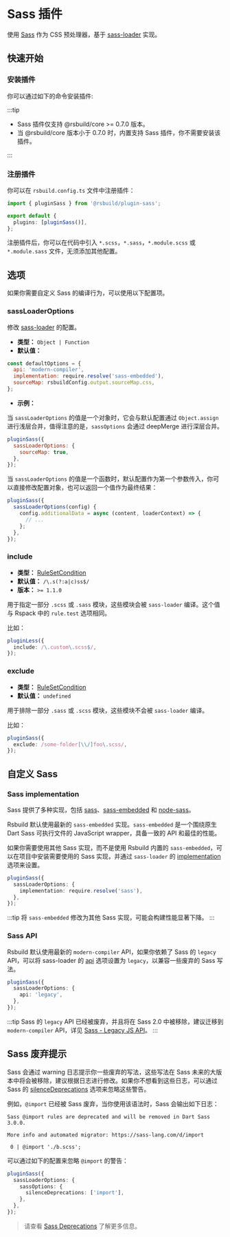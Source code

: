 # Sass 插件


<SourceCode href="https://github.com/web-infra-dev/rsbuild/tree/main/packages/plugin-sass" />

使用 [Sass](https://sass-lang.com/) 作为 CSS 预处理器，基于 [sass-loader](https://github.com/webpack-contrib/sass-loader) 实现。

## 快速开始

### 安装插件

你可以通过如下的命令安装插件:


<PackageManagerTabs command="add @rsbuild/plugin-sass -D" />

:::tip

- Sass 插件仅支持 @rsbuild/core >= 0.7.0 版本。
- 当 @rsbuild/core 版本小于 0.7.0 时，内置支持 Sass 插件，你不需要安装该插件。

:::

### 注册插件

你可以在 `rsbuild.config.ts` 文件中注册插件：

```ts title="rsbuild.config.ts"
import { pluginSass } from '@rsbuild/plugin-sass';

export default {
  plugins: [pluginSass()],
};
```

注册插件后，你可以在代码中引入 `*.scss`，`*.sass`，`*.module.scss` 或 `*.module.sass` 文件，无须添加其他配置。

## 选项

如果你需要自定义 Sass 的编译行为，可以使用以下配置项。

### sassLoaderOptions

修改 [sass-loader](https://github.com/webpack-contrib/sass-loader) 的配置。

- **类型：** `Object | Function`
- **默认值：**

```js
const defaultOptions = {
  api: 'modern-compiler',
  implementation: require.resolve('sass-embedded'),
  sourceMap: rsbuildConfig.output.sourceMap.css,
};
```

- **示例：**

当 `sassLoaderOptions` 的值是一个对象时，它会与默认配置通过 `Object.assign` 进行浅层合并，值得注意的是，`sassOptions` 会通过 deepMerge 进行深层合并。

```js
pluginSass({
  sassLoaderOptions: {
    sourceMap: true,
  },
});
```

当 `sassLoaderOptions` 的值是一个函数时，默认配置作为第一个参数传入，你可以直接修改配置对象，也可以返回一个值作为最终结果：

```js
pluginSass({
  sassLoaderOptions(config) {
    config.additionalData = async (content, loaderContext) => {
      // ...
    };
  },
});
```

### include

- **类型：** [RuleSetCondition](https://rspack.dev/config/module#condition)
- **默认值：** `/\.s(?:a|c)ss$/`
- **版本：** `>= 1.1.0`

用于指定一部分 `.scss` 或 `.sass` 模块，这些模块会被 `sass-loader` 编译。这个值与 Rspack 中的 `rule.test` 选项相同。

比如：

```ts
pluginLess({
  include: /\.custom\.scss$/,
});
```

### exclude

- **类型：** [RuleSetCondition](https://rspack.dev/config/module#condition)
- **默认值：** `undefined`

用于排除一部分 `.sass` 或 `.scss` 模块，这些模块不会被 `sass-loader` 编译。

比如：

```ts
pluginSass({
  exclude: /some-folder[\\/]foo\.scss/,
});
```

## 自定义 Sass

### Sass implementation

Sass 提供了多种实现，包括 [sass](https://www.npmjs.com/package/sass)、[sass-embedded](https://www.npmjs.com/package/sass-embedded) 和 [node-sass](https://www.npmjs.com/package/node-sass)。

Rsbuild 默认使用最新的 `sass-embedded` 实现。`sass-embedded` 是一个围绕原生 Dart Sass 可执行文件的 JavaScript wrapper，具备一致的 API 和最佳的性能。

如果你需要使用其他 Sass 实现，而不是使用 Rsbuild 内置的 `sass-embedded`，可以在项目中安装需要使用的 Sass 实现，并通过 `sass-loader` 的 [implementation](https://github.com/webpack-contrib/sass-loader?tab=readme-ov-file#implementation) 选项来设置。

```ts
pluginSass({
  sassLoaderOptions: {
    implementation: require.resolve('sass'),
  },
});
```

:::tip
将 `sass-embedded` 修改为其他 Sass 实现，可能会构建性能显著下降。
:::

### Sass API

Rsbuild 默认使用最新的 `modern-compiler` API，如果你依赖了 Sass 的 `legacy` API，可以将 sass-loader 的 [api](https://github.com/webpack-contrib/sass-loader?tab=readme-ov-file#api) 选项设置为 `legacy`，以兼容一些废弃的 Sass 写法。

```ts
pluginSass({
  sassLoaderOptions: {
    api: 'legacy',
  },
});
```

:::tip
Sass 的 `legacy` API 已经被废弃，并且将在 Sass 2.0 中被移除，建议迁移到 `modern-compiler` API，详见 [Sass - Legacy JS API](https://sass-lang.com/documentation/breaking-changes/legacy-js-api/)。
:::

## Sass 废弃提示

Sass 会通过 warning 日志提示你一些废弃的写法，这些写法在 Sass 未来的大版本中将会被移除，建议根据日志进行修改。如果你不想看到这些日志，可以通过 Sass 的 [silenceDeprecations](https://sass-lang.com/documentation/js-api/interfaces/stringoptions/#silenceDeprecations) 选项来忽略这些警告。

例如，`@import` 已经被 Sass 废弃，当你使用该语法时，Sass 会输出如下日志：

```
Sass @import rules are deprecated and will be removed in Dart Sass 3.0.0.

More info and automated migrator: https://sass-lang.com/d/import

 0 | @import './b.scss';
```

可以通过如下的配置来忽略 `@import` 的警告：

```ts
pluginSass({
  sassLoaderOptions: {
    sassOptions: {
      silenceDeprecations: ['import'],
    },
  },
});
```

> 请查看 [Sass Deprecations](https://sass-lang.com/documentation/js-api/interfaces/deprecations/) 了解更多信息。
